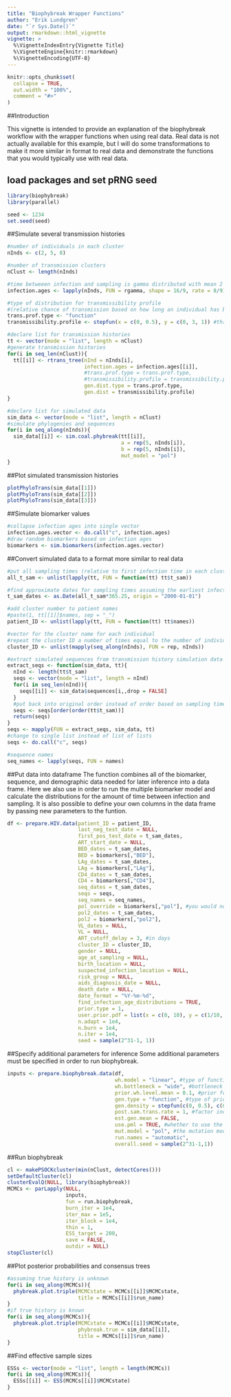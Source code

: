 ```yaml
---
title: "Biophybreak Wrapper Functions"
author: "Erik Lundgren"
date: "`r Sys.Date()`"
output: rmarkdown::html_vignette
vignette: >
  %\VignetteIndexEntry{Vignette Title}
  %\VignetteEngine{knitr::rmarkdown}
  %\VignetteEncoding{UTF-8}
---
```


```r
knitr::opts_chunk$set(
  collapse = TRUE,
  out.width = "100%",
  comment = "#>"
)
```

##Introduction

This vignette is intended to provide an explanation of the biophybreak workflow with the wrapper functions when using real data.
Real data is not actually available for this example, but I will do some transformations to make it more similar in format to real data
and demonstrate the functions that you would typically use with real data.

## load packages and set pRNG seed

```r
library(biophybreak)
library(parallel)

seed <- 1234
set.seed(seed)
```

##Simulate several transmission histories

```r
#number of individuals in each cluster
nInds <- c(2, 5, 8)

#number of transmission clusters
nClust <- length(nInds)

#time betweeen infection and sampling is gamma distributed with mean 2 and sd 1.5
infection.ages <- lapply(nInds, FUN = rgamma, shape = 16/9, rate = 8/9)

#type of distribution for transmissibility profile
#(relative chance of transmission based on how long an individual has been infected)
trans.prof.type <- "function"
transmissibility.profile <- stepfun(x = c(0, 0.5), y = c(0, 3, 1)) #three times more likely to transmit in first 6 months

#declare list for transmission histories
tt <- vector(mode = "list", length = nClust)
#generate transmission histories
for(i in seq_len(nClust)){
  tt[[i]] <- rtrans_tree(nInd = nInds[i], 
                         infection.ages = infection.ages[[i]],
                         #trans.prof.type = trans.prof.type, 
                         #transmissibility.profile = transmissibility.profile
                         gen.dist.type = trans.prof.type, 
                         gen.dist = transmissibility.profile)
}

#declare list for simulated data
sim_data <- vector(mode = "list", length = nClust)
#simulate phylogenies and sequences
for(i in seq_along(nInds)){
  sim_data[[i]] <- sim.coal.phybreak(tt[[i]], 
                                     a = rep(5, nInds[i]),
                                     b = rep(5, nInds[i]),
                                     mut_model = "pol")
}
```

##Plot simulated transmission histories

```r
plotPhyloTrans(sim_data[[1]])
plotPhyloTrans(sim_data[[2]])
plotPhyloTrans(sim_data[[3]])
```

##Simulate biomarker values

```r
#collapse infection ages into single vector
infection.ages.vector <- do.call("c", infection.ages)
#draw random biomarkers based on infection ages
biomarkers <- sim.biomarkers(infection.ages.vector)
```

##Convert simulated data to a format more similar to real data

```r
#put all sampling times (relative to first infection time in each cluster) in a vector
all_t_sam <- unlist(lapply(tt, FUN = function(tt) tt$t_sam))

#find approximate dates for sampling times assuming the earliest infected individual in the cluster is infected 2000-01-01
t_sam_dates <- as.Date(all_t_sam*365.25, origin = "2000-01-01")

#add cluster number to patient names
#paste(1, tt[[1]]$names, sep = "_")
patient_ID <- unlist(lapply(tt, FUN = function(tt) tt$names))

#vector for the cluster name for each individual
#repeat the cluster ID a number of times equal to the number of individuals in the cluster
cluster_ID <- unlist(mapply(seq_along(nInds), FUN = rep, nInds))

#extract simulated sequences from transmission history simulation data
extract_seqs <- function(sim_data, tt){
  nInd <- length(tt$t_sam)
  seqs <- vector(mode = "list", length = nInd)
  for(i in seq_len(nInd)){
    seqs[[i]] <- sim_data$sequences[i,,drop = FALSE]
  }
  #put back into original order instead of order based on sampling time
  seqs <- seqs[order(order(tt$t_sam))]
  return(seqs)
}
seqs <- mapply(FUN = extract_seqs, sim_data, tt)
#change to single list instead of list of lists
seqs <- do.call("c", seqs)

#sequence names
seq_names <- lapply(seqs, FUN = names)
```

##Put data into dataframe
The \code{prepare.HIV.data} function combines all of the biomarker, sequence, and demographic data 
needed for later inference into a data frame.
Here we also use \code{find_infection_age_distributions = TRUE} in order to run the multiple biomarker model
and calculate the distributions for the amount of time between infection and sampling.
It is also possible to define your own columns in the data frame by passing new parameters to the funtion.

```r
df <- prepare.HIV.data(patient_ID = patient_ID,
                       last_neg_test_date = NULL,
                       first_pos_test_date = t_sam_dates, 
                       ART_start_date = NULL,
                       BED_dates = t_sam_dates,
                       BED = biomarkers[,"BED"],
                       LAg_dates = t_sam_dates,
                       LAg = biomarkers[,"LAg"],
                       CD4_dates = t_sam_dates,
                       CD4 = biomarkers[,"CD4"],
                       seq_dates = t_sam_dates,
                       seqs = seqs,
                       seq_names = seq_names,
                       pol_override = biomarkers[,"pol"], #you would normally not use this
                       pol2_dates = t_sam_dates,
                       pol2 = biomarkers[,"pol2"], 
                       VL_dates = NULL,
                       VL = NULL,
                       ART_cutoff_delay = 3, #in days
                       cluster_ID = cluster_ID,
                       gender = NULL,
                       age_at_sampling = NULL,
                       birth_location = NULL,
                       suspected_infection_location = NULL,
                       risk_group = NULL,
                       aids_diagnosis_date = NULL,
                       death_date = NULL,
                       date_format = "%Y-%m-%d",
                       find_infection_age_distributions = TRUE,
                       prior.type = 1,
                       user.prior.pdf = list(x = c(0, 10), y = c(1/10, 1/10)),
                       n.adapt = 1e4, 
                       n.burn = 1e4, 
                       n.iter = 1e4,
                       seed = sample(2^31-1, 1))
```

##Specify additional parameters for inference
Some additional parameters must be specified in order to run biophybreak.

```r
inputs <- prepare.biophybreak.data(df, 
                                   wh.model = "linear", #type of function for growth of within-host effective pop size
                                   wh.bottleneck = "wide", #bottleneck size of transmission
                                   prior.wh.level.mean = 0.1, #prior for 
                                   gen.type = "function", #type of prior for transmissibility profile
                                   gen.density = stepfun(c(0, 0.5), c(0, 3, 1)), #transmissibility profile
                                   post.sam.trans.rate = 1, #factor indicating how much less likely transmission is after sampling
                                   est.gen.mean = FALSE, 
                                   use.pml = TRUE, #whether to use the phangorn::pml function for sequence likelihood 
                                   mut.model = "pol", #the mutation model to use with phangorn::pml
                                   run.names = "automatic",
                                   overall.seed = sample(2^31-1,1))
```

##Run biophybreak

```r
cl <- makePSOCKcluster(min(nClust, detectCores()))
setDefaultCluster(cl)
clusterEvalQ(NULL, library(biophybreak))
MCMCs <- parLapply(NULL,
                   inputs, 
                   fun = run.biophybreak,
                   burn_iter = 1e4, 
                   iter_max = 1e5, 
                   iter_block = 1e4, 
                   thin = 1, 
                   ESS_target = 200,
                   save = FALSE,
                   outdir = NULL)
stopCluster(cl)
```

##Plot posterior probabilities and consensus trees
```r
#assuming true history is unknown
for(i in seq_along(MCMCs)){
  phybreak.plot.triple(MCMCstate = MCMCs[[i]]$MCMCstate, 
                       title = MCMCs[[i]]$run_name)
}
#if true history is known
for(i in seq_along(MCMCs)){
  phybreak.plot.triple(MCMCstate = MCMCs[[i]]$MCMCstate, 
                       phybreak.true = sim_data[[i]],
                       title = MCMCs[[i]]$run_name)
}
```

##Find effective sample sizes

```r
ESSs <- vector(mode = "list", length = length(MCMCs))
for(i in seq_along(MCMCs)){
  ESSs[[i]] <- ESS(MCMCs[[i]]$MCMCstate)
}
```